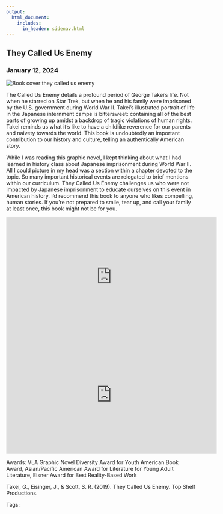 ```yaml
---
output: 
  html_document:
    includes:
      in_header: sidenav.html
---
```

<!-- Page content -->
<div class="main">

# They Called Us Enemy
### January 12, 2024

<img class="cover" src="./media/cover-they_called_us.jpeg" alt="Book cover they called us enemy">
<!-- https://en.wikipedia.org/wiki/They_Called_Us_Enemy -->

The Called Us Enemy details a profound period of George Takei’s life. Not when he starred on Star Trek, but when he and his family were imprisoned by the U.S. government during World War II. Takei’s illustrated portrait of life in the Japanese internment camps is bittersweet: containing all of the best parts of growing up amidst a backdrop of tragic violations of human rights. Takei reminds us what it’s like to have a childlike reverence for our parents and naivety towards the world. This book is undoubtedly an important contribution to our history and culture, telling an authentically American story.

While I was reading this graphic novel, I kept thinking about what I had learned in history class about Japanese imprisonment during World War II. All I could picture in my head was a section within a chapter devoted to the topic. So many important historical events are relegated to brief mentions within our curriculum. They Called Us Enemy challenges us who were not impacted by Japanese imprisonment to educate ourselves on this event in American history. I’d recommend this book to anyone who likes compelling, human stories. If you’re not prepared to smile, tear up, and call your family at least once, this book might not be for you.

<iframe width="560" height="315" src="https://www.youtube.com/embed/ZQP23uqxQoA?si=hEvLgTPZdmg_FbH-" title="YouTube video player" frameborder="0" allow="accelerometer; autoplay; clipboard-write; encrypted-media; gyroscope; picture-in-picture; web-share" allowfullscreen></iframe>

<iframe width="560" height="315" src="https://www.youtube.com/embed/LeBKBFAPwNc?si=kxDHQbliDAQUSPrD" title="YouTube video player" frameborder="0" allow="accelerometer; autoplay; clipboard-write; encrypted-media; gyroscope; picture-in-picture; web-share" allowfullscreen></iframe>

Awards: VLA Graphic Novel Diversity Award for Youth	American Book Award, Asian/Pacific American Award for Literature for Young Adult Literature, Eisner Award for Best Reality-Based Work

Takei, G., Eisinger, J., & Scott, S. R. (2019). They Called Us Enemy. Top Shelf Productions.

Tags: 

</div>
